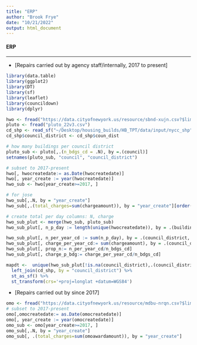 ```yaml
---
title: "ERP"
author: "Brook Frye"
date: "10/21/2022"
output: html_document
---
```



#### ERP 
***
- [Repairs carried out by agency staff/internally, 2017 to present]
```r
library(data.table)
library(ggplot2)
library(DT)
library(sf)
library(leaflet)
library(councildown)
library(dplyr)

hwo <- fread("https://data.cityofnewyork.us/resource/sbnd-xujn.csv?$limit=999999")
pluto <- fread("pluto_22v3.csv")
cd_shp <- read_sf("~/Desktop/housing_builds/HB_TPT/data/input/nycc_shp")
cd_shp$council_district <- cd_shp$coun_dist

# how many buildings per council district
pluto_sub <- pluto[,.(n_bdgs_cd = .N), by =.(council)]
setnames(pluto_sub, "council", "council_district")

# subset to 2017-present
hwo[, hwocreatedate:= as.Date(hwocreatedate)]
hwo[, year_create := year(hwocreatedate)]
hwo_sub <- hwo[year_create>=2017, ]

# for jose
hwo_sub[,.N, by = "year_create"]
hwo_sub[,.(total_charges=sum(chargeamount)), by = "year_create"][order(year_create, decreasing = TRUE)]

# create total per day columns: N, charge
hwo_sub_plut <- merge(hwo_sub, pluto_sub)
hwo_sub_plut[, n_p_day := length(unique(hwocreatedate)), by = .(buildingid)]

hwo_sub_plut[, n_per_year_cd := sum(n_p_day), by = .(council_district, year_create)]
hwo_sub_plut[, charge_per_year_cd:= sum(chargeamount), by = .(council_district, year_create)]
hwo_sub_plut[, prop_n:= n_per_year_cd/n_bdgs_cd]
hwo_sub_plut[, charge_p_bdg:= charge_per_year_cd/n_bdgs_cd]

mapdt <-  unique(hwo_sub_plut[!is.na(council_district),.(council_district, prop_n = round(prop_n, 2), charge_p_bdg=round(charge_p_bdg, 2), Year=year_create)]) %>% 
  left_join(cd_shp, by = "council_district") %>% 
  st_as_sf() %>% 
  st_transform(crs='+proj=longlat +datum=WGS84')

```


- [Repairs carried out by since 2017]
```r

omo <- fread("https://data.cityofnewyork.us/resource/mdbu-nrqn.csv?$limit=9999999")
# subset to 2017-present
omo[,omocreatedate:= as.Date(omocreatedate)]
omo[, year_create := year(omocreatedate)]
omo_sub <- omo[year_create>=2017, ]
omo_sub[,.N, by = "year_create"]
omo_sub[, .(total_charges=sum(omoawardamount)), by = "year_create"]


```